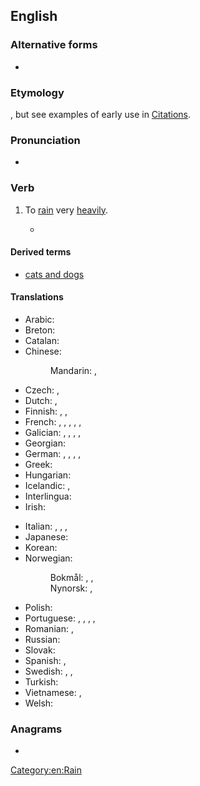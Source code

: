 ==English==

===Alternative forms===
* {{alter|en|rain dogs and cats||rare}}

===Etymology===
{{unk|en}}, but see examples of early use in [[:Citations:rain cats and dogs#Etymology|Citations]].

===Pronunciation===
* {{audio|en|En-au-rain cats and dogs.ogg|Audio (AU)}}

===Verb===
{{en-verb|head=[[rain]] [[cats and dogs]]|*}}

# {{lb|en|idiomatic|impersonal}} To [[rain]] very [[heavily]].
#: {{syn|en|bucket|bucket down|chuck it down|come down cats and dogs|rain buckets|rain pitchforks|pelt|piss down|q7=vulgar|piss it down|q8=vulgar|pour|pour cats and dogs|storm cats and dogs|stream|teem|}}
#* {{seeCites|en}}

====Derived terms====
* [[cats and dogs]]

====Translations====
{{trans-top|to rain very heavily}}
* Arabic: {{t|ar|أَمْطَرَ بِغَزَارَة|tr=ʾamṭara bi-ḡazāra}}
* Breton: {{t|br|Gwelet a ran da gazh er jardin}}
* Catalan: {{t+|ca|ploure a bots i barrals}}
* Chinese:
*: Mandarin: {{t+|cmn|傾盆大雨|sc=Hani}}, {{t+|cmn|倾盆大雨|tr=qīngpéndàyǔ|sc=Hani}}
* Czech: {{t+|cs|lít jako z konve}}, {{t|cs|padat trakaře}}
* Dutch: {{t|nl|pijpenstelen regenen}}, {{t|nl|regenen dat het giet}}
* Finnish: {{t|fi|sataa kaatamalla}}, {{t|fi|sataa äkäisiä ämmiä äkeet selässä}}, {{t|fi|sataa kuin saavista kaataen}}
* French: {{t+|fr|pleuvoir des cordes}}, {{t+|fr|pleuvoir à verse}}, {{t+|fr|pleuvoir des hallebardes}}, {{t+|fr|pleuvoir comme vache qui pisse}}, {{qualifier|Québec}} {{t+|fr|pleuvoir à boire debout}}, {{qualifier|Belgium}} {{t+|fr|dracher}}
* Galician: {{t|gl|arroiar}}, {{t|gl|diluviar}}, {{t|gl|chover a chuzos}}, {{t+|gl|chover a cachón}}, {{t|gl|chover a Deus dar auga}}
* Georgian: {{t|ka|კოკისპირული წვიმა}}
* German: {{t+|de|Bindfäden regnen}}, {{t+|de|in Strömen regnen}}, {{t|de|aus allen Kannen gießen}}, {{t|de|aus allen Kannen schütten}}, {{t|de|es schüttet wie aus Eimern}}
* Greek: {{t|el|βρέχει με το τουλούμι}}
* Hungarian: {{t|hu|zuhog, mintha dézsából öntenék}}
* Icelandic: {{t|is|vera mígandi rigning}}, {{t|is|rigna eldi og brennisteini}}
* Interlingua: {{t-check|ia|[[pluver]] [[torrentialmente]]}} {{attention|ia|2=was "[[pluver]] [[torrentialmente]]" - assumed sum-of-parts; if an idiom, remove the wikilinks to the individual words. see [[User:Kephir/gadgets/xte#Translation_fixing]]}}
* Irish: {{t|ga|sceana gréasaí a chur}}
{{trans-mid}}
* Italian: {{t|it|piovere a catinelle}}, {{t+|it|diluviare}}, {{t+|it|scrosciare}}, {{t|it|piovere come Dio la manda}}
* Japanese: {{t|ja|土砂降りになる|tr=どしゃぶりになる, doshaburi ni naru}}
* Korean: {{t|ko|비가 억수같이 쏟아진다|tr=bi-ga eoksu-gachi ssodajinda}}
* Norwegian:
*: Bokmål: {{t+|nb|høljeregne}}, {{t+|nb|høljregne}}, {{t|nb|regne sinte kjerringer|lit=rain mad hags}}
*: Nynorsk: {{t|nn|høljeregne}}, {{t|nn|ausregne}}
* Polish: {{t+|pl|lać jak z cebra}}
* Portuguese: {{t|pt|o céu vir abaixo}}, {{t+|pt|chover a cântaros}} {{qualifier|Portugal}}, {{t|pt|chover a potes}} {{qualifier|Portugal}}, {{t|pt|[[cair]] [[um]] [[toró]]}} {{qualifier|Brazil}}, {{t|pt|chover canivetes}} {{qualifier|Brazil}}
* Romanian: {{t|ro|a ploua cu găleata}}, {{t|ro|plouă cu găleata}}
* Russian: {{t|ru|лить как из ведра́}}
* Slovak: {{t|sk|liať ako z krhly}}
* Spanish: {{t+|es|llover a cántaros}}, {{t+|es|llover a mares}}
* Swedish: {{t+|sv|ösregna}}, {{t+|sv|spöregna}}, {{t+|sv|stå som spön i backen}}
* Turkish: {{t|tr|bardaktan boşalırcasına yağmak}}
* Vietnamese: {{t|vi|([[trời]]) [[mưa]] [[xối xả]]}}, {{t|vi|([[trời]]) [[mưa như trút]]}}
* Welsh: {{t+|cy|bwrw hen wragedd â ffyn}}
{{trans-bottom}}

===Anagrams===
* {{anagrams|en|a=aaacddginnorsst|rain dogs and cats}}

[[Category:en:Rain]]